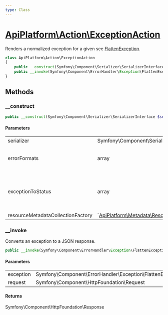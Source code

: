 ```yaml
---
type: Class
---
```


# [ApiPlatform\Action\ExceptionAction](/docs/v3.1/reference/Action/ExceptionAction)

Renders a normalized exception for a given see [FlattenException](https://github.com/symfony/symfony/blob/6.3/src/Symfony/Component/ErrorHandler/Exception/FlattenException.php).


```php
class ApiPlatform\Action\ExceptionAction
{
    public __construct(Symfony\Component\Serializer\SerializerInterface $serializer, array $errorFormats, array $exceptionToStatus, null|`<a href="/docs/v3.1/reference/Metadata/Resource/Factory/ResourceMetadataCollectionFactoryInterface">ApiPlatform\Metadata\Resource\Factory\ResourceMetadataCollectionFactoryInterface</a>` $resourceMetadataCollectionFactory)
    public __invoke(Symfony\Component\ErrorHandler\Exception\FlattenException $exception, Symfony\Component\HttpFoundation\Request $request): Symfony\Component\HttpFoundation\Response
}
```
## Methods

### __construct



```php
public __construct(Symfony\Component\Serializer\SerializerInterface $serializer, array $errorFormats, array $exceptionToStatus, null|`<a href="/docs/v3.1/reference/Metadata/Resource/Factory/ResourceMetadataCollectionFactoryInterface">ApiPlatform\Metadata\Resource\Factory\ResourceMetadataCollectionFactoryInterface</a>` $resourceMetadataCollectionFactory)
```

#### Parameters

<table><tbody>
<tr><td>serializer</td><td>Symfony\Component\Serializer\SerializerInterface</td><td></td></tr><tr><td>errorFormats</td><td>array</td><td>A list of enabled error formats</td></tr><tr><td>exceptionToStatus</td><td>array</td><td>A list of exceptions mapped to their HTTP status code</td></tr><tr><td>resourceMetadataCollectionFactory</td><td>`<a href="/docs/v3.1/reference/Metadata/Resource/Factory/ResourceMetadataCollectionFactoryInterface">ApiPlatform\Metadata\Resource\Factory\ResourceMetadataCollectionFactoryInterface</a>`</td><td></td></tr>
</tbody>
</table>

### __invoke

Converts an exception to a JSON response.

```php
public __invoke(Symfony\Component\ErrorHandler\Exception\FlattenException $exception, Symfony\Component\HttpFoundation\Request $request): Symfony\Component\HttpFoundation\Response
```

#### Parameters

<table><tbody>
<tr><td>exception</td><td>Symfony\Component\ErrorHandler\Exception\FlattenException</td><td></td></tr><tr><td>request</td><td>Symfony\Component\HttpFoundation\Request</td><td></td></tr>
</tbody>
</table>

#### Returns

Symfony\Component\HttpFoundation\Response
